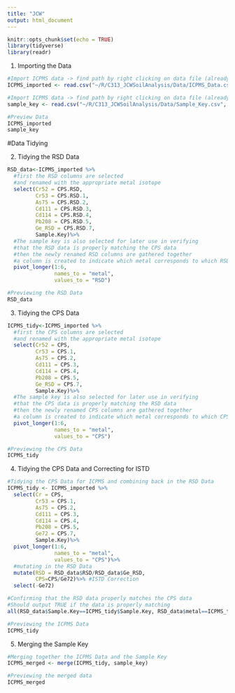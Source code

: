 ```yaml
---
title: "JCW"
output: html_document
---
```


```r
knitr::opts_chunk$set(echo = TRUE)
library(tidyverse)
library(readr)
```

1) Importing the Data
```r
#Import ICPMS data -> find path by right clicking on data file (already uploaded in R and selecting "import dataset")
ICPMS_imported <- read.csv("~/R/C313_JCWSoilAnalysis/Data/ICPMS_Data.csv", skip=1, na="N/A") 

#Import ICPMS data -> find path by right clicking on data file (already uploaded in R and selecting "import dataset")
sample_key <- read.csv("~/R/C313_JCWSoilAnalysis/Data/Sample_Key.csv", skip=0)

#Preview Data
ICPMS_imported
sample_key
```

#Data Tidying

2) Tidying the RSD Data
```r
RSD_data<-ICPMS_imported %>%
  #first the RSD columns are selected
  #and renamed with the appropriate metal isotope
  select(Cr52 = CPS.RSD,
         Cr53 = CPS.RSD.1,
         As75 = CPS.RSD.2,
         Cd111 = CPS.RSD.3,
         Cd114 = CPS.RSD.4,
         Pb208 = CPS.RSD.5,
         Ge_RSD = CPS.RSD.7,
         Sample.Key)%>%
  #The sample key is also selected for later use in verifying
  #that the RSD data is properly matching the CPS data
  #then the newly renamed RSD columns are gathered together
  #a column is created to indicate which metal corresponds to which RSD
  pivot_longer(1:6,
               names_to = "metal",
               values_to = "RSD")

#Previewing the RSD Data
RSD_data
```

3) Tidying the CPS Data
```r
ICPMS_tidy<-ICPMS_imported %>%
  #first the CPS columns are selected
  #and renamed with the appropriate metal isotope
  select(Cr52 = CPS,
         Cr53 = CPS.1,
         As75 = CPS.2,
         Cd111 = CPS.3,
         Cd114 = CPS.4,
         Pb208 = CPS.5,
         Ge_RSD = CPS.7,
         Sample.Key)%>%
  #The sample key is also selected for later use in verifying
  #that the CPS data is properly matching the RSD data
  #then the newly renamed CPS columns are gathered together
  #a column is created to indicate which metal corresponds to which CPS
  pivot_longer(1:6,
               names_to = "metal",
               values_to = "CPS")

#Previewing the CPS Data
ICPMS_tidy
```

4) Tidying the CPS Data and Correcting for ISTD
```r
#Tidying the CPS Data for ICPMS and combining back in the RSD Data
ICPMS_tidy <- ICPMS_imported %>%
  select(Cr = CPS,
         Cr53 = CPS.1,
         As75 = CPS.2,
         Cd111 = CPS.3,
         Cd114 = CPS.4,
         Pb208 = CPS.5,
         Ge72 = CPS.7,
         Sample.Key)%>%
  pivot_longer(1:6,
               names_to = "metal",
               values_to = "CPS")%>%
  #mutating in the RSD Data
  mutate(RSD = RSD_data$RSD/RSD_data$Ge_RSD,
         CPS=CPS/Ge72)%>% #ISTD Correction
  select(-Ge72)

#Confirming that the RSD data properly matches the CPS data
#Should output TRUE if the data is properly matching
all(RSD_data$Sample.Key==ICPMS_tidy$Sample.Key, RSD_data$metal==ICPMS_tidy$metal)

#Previewing the ICPMS Data
ICPMS_tidy
```

5) Merging the Sample Key
```r
#Merging together the ICPMS Data and the Sample Key
ICPMS_merged <- merge(ICPMS_tidy, sample_key)

#Previewing the merged data
ICPMS_merged
```

